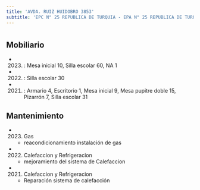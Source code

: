 ```yaml
---
title: 'AVDA. RUIZ HUIDOBRO 3853'
subtitle: 'EPC N° 25 REPUBLICA DE TURQUIA - EPA N° 25 REPUBLICA DE TURQUIA - CENS N° 53 - JII N° 02/10° MERCEDITAS - CAI SAAVEDRA MITRE - PI NUEVE LUNAS'
---
```


#


## Mobiliario

*  (2023) : Mesa inicial 10, Silla escolar 60, NA 1 

*  (2022) : Silla escolar 30 

*  (2021) : Armario 4, Escritorio 1, Mesa inicial 9, Mesa pupitre doble 15, Pizarrón 7, Silla escolar 31 





## Mantenimiento

*  (2023) Gas 
    + reacondicionamiento instalación de gas

*  (2022) Calefaccion y Refrigeracion 
    + mejoramiento del sistema de Calefaccion

*  (2021) Calefaccion y Refrigeracion 
    + Reparación sistema de calefacción



